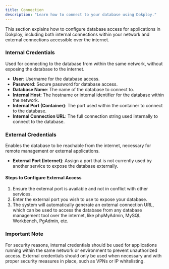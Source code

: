 ```yaml
---
title: Connection
description: "Learn how to connect to your database using Dokploy."
---
```


This section explains how to configure database access for applications in Dokploy, including both internal connections within your network and external connections accessible over the internet.

### Internal Credentials

 Used for connecting to the database from within the same network, without exposing the database to the internet.

- **User**: Username for the database access.
- **Password**: Secure password for database access.
- **Database Name**: The name of the database to connect to.
- **Internal Host**: The hostname or internal identifier for the database within the network.
- **Internal Port (Container)**: The port used within the container to connect to the database.
- **Internal Connection URL**: The full connection string used internally to connect to the database.

### External Credentials

Enables the database to be reachable from the internet, necessary for remote management or external applications.

- **External Port (Internet)**: Assign a port that is not currently used by another service to expose the database externally.
  
#### Steps to Configure External Access
1. Ensure the external port is available and not in conflict with other services.
2. Enter the external port you wish to use to expose your database.
3. The system will automatically generate an external connection URL, which can be used to access the database from any database management tool over the internet, like phpMyAdmin, MySQL Workbench, PgAdmin, etc.

### Important Note

For security reasons, internal credentials should be used for applications running within the same network or environment to prevent unauthorized access. External credentials should only be used when necessary and with proper security measures in place, such as VPNs or IP whitelisting.

